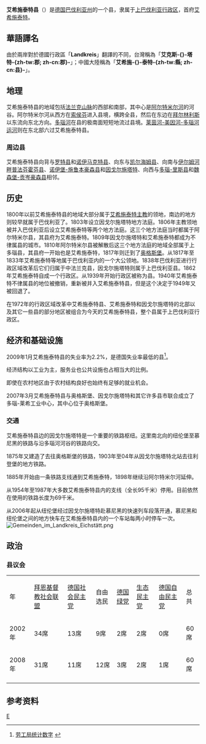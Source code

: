 {{noteTA
|T=zh-tw:艾克斯塔特郡; zh-cn:艾希施泰特县;
|1=zh-tw:艾克斯塔特; zh-cn:艾希施泰特;
|2=zh-tw:邦; zh-cn:联邦州;
|3=zh-tw:邦; zh-cn:州;
|4=zh-tw:郡; zh-cn:县;
|5=zh-tw:公里; zh-cn:千米;
|8=zh-tw:英歌城; zh-cn:因戈尔施塔特;
}}
{{德国县级行政单位
| 县徽图 = Image:Wappen Landkreis Eichstaett.png
| 在德国内的位置图 = Image:Lage des Landkreises Eichstätt in Deutschland.png
| 所属联邦州 = 巴伐利亚州
| 所属行政区 = 上巴伐利亚行政区
| 首府 = 艾希施泰特
| 面积 = 1214.06
| 人口 = 128,805
| 统计时间 = 2015年12月31日
| 人口密度 = 106
| 汽车牌号 = EI
| 下设城镇 = 2个市、28个镇
| 政府地址 = Residenzplatz 1<br />85072 Eichstätt
| 政府网站 = www.landkreis-eichstaett.de
| 在州内的位置图 = Image:Bavaria_ei.png
|}}
'''艾希施泰特县'''（{{lang|de|Landkreis Eichstätt}}）是[[德国|德国]][[巴伐利亚州|巴伐利亚州]]的一个县，隶属于[[上巴伐利亚行政区|上巴伐利亚行政区]]，首府[[艾希施泰特|艾希施泰特]]。

== 華語譯名 ==
由於兩岸對於德國行政區「'''Landkreis'''」翻譯的不同，台灣稱為「'''艾克斯-{}-塔特-{zh-tw:郡; zh-cn:郡}-'''」；中國大陸稱為「'''艾希施-{}-泰特-{zh-tw:縣; zh-cn:县}-'''」。

== 地理 ==
艾希施泰特县的地域包括[[法兰克山脉|法兰克山脉]]的西部和南部，其中心是[[阿尔特米尔河|阿尔特米尔河]]的河谷。阿尔特米尔河从西方在[[索侯芬|索侯芬]]进入县境，横跨全县，然后在东边在[[拜尔林利斯|拜尔林利斯]]以东流向东北方向。[[多瑙河|多瑙河]]在县的极南面短短地流过县境。[[莱茵河-美因河-多瑙河运河|莱茵河-美因河-多瑙河运河]]则在东北部六过艾希施泰特县。

=== 周边县 ===
艾希施泰特县向背与[[罗特县|罗特县]]和[[诺伊马克特县|诺伊马克特县]]、向东与[[凯尔海姆县|凯尔海姆县]]、向南与[[伊尔姆河畔普法芬霍芬县|伊尔姆河畔普法芬霍芬县]]、[[诺伊堡-施鲁本豪森县|诺伊堡-施鲁本豪森县]]和[[因戈尔施塔特|因戈尔施塔特]]、向西与[[多瑙-里斯县|多瑙-里斯县]]和[[魏森堡-贡岑豪森县|魏森堡-贡岑豪森县]]相邻。

== 历史 ==
1800年以前艾希施泰特县的地域大部分属于[[艾希施泰特主教|艾希施泰特主教]]的领地，南边的地方则较早就属于巴伐利亚了。1803年设立因戈尔施塔特地方法庭。1806年主教领地被并入巴伐利亚后设立艾希施泰特等两个地方法庭。这三个地方法庭当时都属于阿尔特米尔县，其县府为艾希施泰特。1809年因戈尔施塔特和艾希施泰特都成为不律属县的城市。1810年阿尔特米尔县被解散后这三个地方法庭的地域全部属于上多瑙县，其县府一开始也是艾希施泰特，1817年则迁到了[[奥格斯堡|奥格斯堡]]。从1817年至1833年艾希施泰特等地属于巴伐利亚内的一个大公领地。1838年巴伐利亚进行行政区域改革后它们归属于中法兰克县，因戈尔施塔特则属于上巴伐利亚县。1862年艾希施泰特自成一个行政区。从1939年开始行政区被称为县。1940年艾希施泰特不律属县的地位被撤销，重新被并入艾希施泰特县，但是这个决定于1949年又被回退了。

在1972年的行政区域改革中艾希施泰特县、艾希施泰特和因戈尔施塔特的北部以及其它一些县的部分地区被组合为今天的艾希施泰特县，整个县属于上巴伐利亚行政区。

== 经济和基础设施 ==
2009年1月艾希施泰特县的失业率为2.2%，是德国失业率最低的县<ref>[http://www.pub.arbeitsamt.de/hst/services/statistik/000000/html/start/karten/aloq_kreis_data/index_232.html 劳工局统计数字] {{webarchive|url=https://web.archive.org/web/20090323113155/http://www.pub.arbeitsamt.de/hst/services/statistik/000000/html/start/karten/aloq_kreis_data/index_232.html |date=2009-03-23 }}</ref>。

经济结构以工业为主，服务业也公共设施也占相当大的比例。

即使在农村地区由于农村结构良好也始终有足够的就业机会。

2007年3月艾希施泰特县与奥格斯堡、因戈尔施塔特和其它许多县市联合成立了多瑙-莱希工业中心，其中心位于奥格斯堡。

=== 交通 ===
艾希施泰特县边的因戈尔施塔特是一个重要的铁路枢纽。这里南北向的纽伦堡至慕尼黑的铁路与沿多瑙河河谷的铁路向交。

1875年又建造了去往奥格斯堡的铁路，1903年至04年从因戈尔施塔特北站去往利登堡的地方铁路。

1885年开始由一条铁路支线通到艾希施泰特，1898年继续沿阿尔特米尔河延伸。

从1954年至1987年大多数艾希施泰特县内的支线（全长95千米）停用。目前依然在使用的铁路长度为69千米。

从2006年起从纽伦堡经过因戈尔施塔特赴慕尼黑的快速列车段落开通，慕尼黑和纽伦堡之间的地方快车在艾希施泰特县内的一个车站每两小时停车一次。
[[File:Gemeinden_im_Landkreis_Eichstätt.png|right]]

== 政治 ==
=== 县议会 ===
{| border="0" cellpadding="2" cellspacing="0" width="45%"
|- bgcolor="#eeeeee" align="center"
| 年|| [[拜恩基督教社会联盟|拜恩基督教社会联盟]] || [[德国社会民主党|德国社会民主党]] || 自由选民 || [[德国绿党|德国绿党]] || [[生态民主党|生态民主党]] || [[德国自由民主党|德国自由民主党]] || 总共
|- align="center"
|2002年 || 34席 || 13席 || 9席 || 2席 || 2席 || 0席 || 60席
|- align="center"
|2008年 || 31席 || 11席 || 12席 || 3席 || 2席 || 1席 || 60席
|-
|}

== 参考资料 ==
<references />

{{巴伐利亚州行政区划}}

{{Authority control}}
[[Category:巴伐利亚州行政区划|E]]
